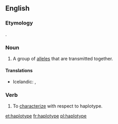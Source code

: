 ==English==

===Etymology===

{{blend|haploid|type}}.

===Noun===
{{en-noun}}
{{wikipedia}}
# {{genetics}} A group of [[allele]]s that are transmitted together.

====Translations====
{{trans-top|A group of alleles that are transmitted together}}
* Icelandic: {{t-|is|setröð|f}}, {{t-|is|einlitna arfgerð|f}}
{{trans-mid}}
{{trans-bottom}}

===Verb===
{{en-verb|haplotyp|es}}

# {{genetics}} To [[characterize]] with respect to haplotype.

[[et:haplotype]]
[[fr:haplotype]]
[[pl:haplotype]]